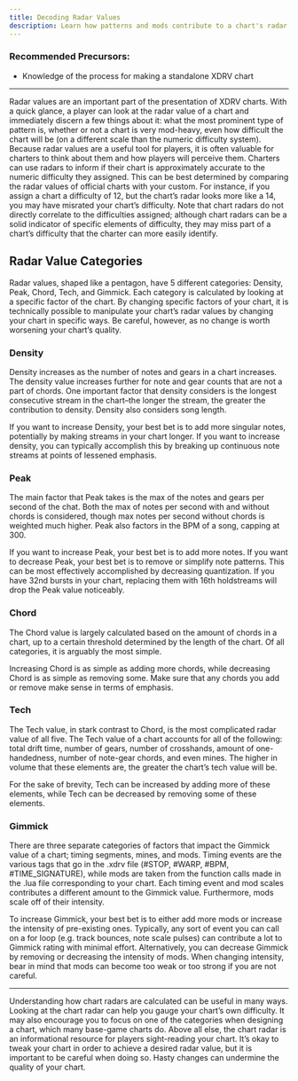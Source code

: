 ```yaml
---
title: Decoding Radar Values
description: Learn how patterns and mods contribute to a chart's radar value.
---
```


### Recommended Precursors:

- Knowledge of the process for making a standalone XDRV chart

---

Radar values are an important part of the presentation of XDRV charts. With a quick glance, a player can look at the radar value of a chart and immediately discern a few things about it: what the most prominent type of pattern is, whether or not a chart is very mod-heavy, even how difficult the chart will be (on a different scale than the numeric difficulty system). Because radar values are a useful tool for players, it is often valuable for charters to think about them and how players will perceive them.
Charters can use radars to inform if their chart is approximately accurate to the numeric difficulty they assigned. This can be best determined by comparing the radar values of official charts with your custom. For instance, if you assign a chart a difficulty of 12, but the chart’s radar looks more like a 14, you may have misrated your chart’s difficulty. Note that chart radars do not directly correlate to the difficulties assigned; although chart radars can be a solid indicator of specific elements of difficulty, they may miss part of a chart’s difficulty that the charter can more easily identify.

## Radar Value Categories
 
Radar values, shaped like a pentagon, have 5 different categories: Density, Peak, Chord, Tech, and Gimmick. Each category is calculated by looking at a specific factor of the chart. By changing specific factors of your chart, it is technically possible to manipulate your chart’s radar values by changing your chart in specific ways. Be careful, however, as no change is worth worsening your chart’s quality.

### Density

Density increases as the number of notes and gears in a chart increases. The density value increases further for note and gear counts that are not a part of chords. One important factor that density considers is the longest consecutive stream in the chart–the longer the stream, the greater the contribution to density. Density also considers song length.

If you want to increase Density, your best bet is to add more singular notes, potentially by making streams in your chart longer. If you want to increase density, you can typically accomplish this by breaking up continuous note streams at points of lessened emphasis.

### Peak

The main factor that Peak takes is the max of the notes and gears per second of the chat. Both the max of notes per second with and without chords is considered, though max notes per second without chords is weighted much higher. Peak also factors in the BPM of a song, capping at 300.

If you want to increase Peak, your best bet is to add more notes. If you want to decrease Peak, your best bet is to remove or simplify note patterns. This can be most effectively accomplished by decreasing quantization. If you have 32nd bursts in your chart, replacing them with 16th holdstreams will drop the Peak value noticeably.

### Chord

The Chord value is largely calculated based on the amount of chords in a chart, up to a certain threshold determined by the length of the chart. Of all categories, it is arguably the most simple.

Increasing Chord is as simple as adding more chords, while decreasing Chord is as simple as removing some. Make sure that any chords you add or remove make sense in terms of emphasis.

### Tech

The Tech value, in stark contrast to Chord, is the most complicated radar value of all five. The Tech value of a chart accounts for all of the following: total drift time, number of gears, number of crosshands, amount of one-handedness, number of note-gear chords, and even mines. The higher in volume that these elements are, the greater the chart’s tech value will be.

For the sake of brevity, Tech can be increased by adding more of these elements, while Tech can be decreased by removing some of these elements.

### Gimmick

There are three separate categories of factors that impact the Gimmick value of a chart; timing segments, mines, and mods. Timing events are the various tags that go in the .xdrv file (#STOP, #WARP, #BPM, #TIME_SIGNATURE), while mods are taken from the function calls made in the .lua file corresponding to your chart. Each timing event and mod scales contributes a different amount to the Gimmick value. Furthermore, mods scale off of their intensity.

To increase Gimmick, your best bet is to either add more mods or increase the intensity of pre-existing ones. Typically, any sort of event you can call on a for loop (e.g. track bounces, note scale pulses) can contribute a lot to Gimmick rating with minimal effort. Alternatively, you can decrease Gimmick by removing or decreasing the intensity of mods. When changing intensity, bear in mind that mods can become too weak or too strong if you are not careful.

---

Understanding how chart radars are calculated can be useful in many ways. Looking at the chart radar can help you gauge your chart’s own difficulty. It may also encourage you to focus on one of the categories when designing a chart, which many base-game charts do. Above all else, the chart radar is an informational resource for players sight-reading your chart. It’s okay to tweak your chart in order to achieve a desired radar value, but it is important to be careful when doing so. Hasty changes can undermine the quality of your chart.